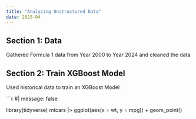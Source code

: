 ```yaml
---
title: "Analyzing Unstructured Data"
date: 2025-04
---
```


## Section 1: Data

Gathered Formula 1 data from Year 2000 to Year 2024 and cleaned the data

## Section 2: Train XGBoost Model

Used historical data to train an XGBoost Model

```r
#| message: false

library(tidyverse)
mtcars |>
  ggplot(aes(x = wt, y = mpg)) + 
  geom_point()
